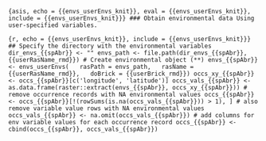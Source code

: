 ```{asis, echo = {{envs_userEnvs_knit}}, eval = {{envs_userEnvs_knit}}, include = {{envs_userEnvs_knit}}}
### Obtain environmental data
Using user-specified variables.
```

```{r, echo = {{envs_userEnvs_knit}}, include = {{envs_userEnvs_knit}}}
## Specify the directory with the environmental variables
dir_envs_{{spAbr}} <- ""
envs_path <- file.path(dir_envs_{{spAbr}}, {{userRasName_rmd}})
# Create environmental object (**)
envs_{{spAbr}} <- envs_userEnvs(
  rasPath = envs_path,
  rasName = {{userRasName_rmd}},
  doBrick = {{userBrick_rmd}})
occs_xy_{{spAbr}} <- occs_{{spAbr}}[c('longitude', 'latitude')]
occs_vals_{{spAbr}} <- as.data.frame(raster::extract(envs_{{spAbr}}, occs_xy_{{spAbr}}))
# remove occurrence records with NA environmental values
occs_{{spAbr}} <- occs_{{spAbr}}[!(rowSums(is.na(occs_vals_{{spAbr}})) > 1), ]
# also remove variable value rows with NA environmental values
occs_vals_{{spAbr}} <- na.omit(occs_vals_{{spAbr}})
# add columns for env variable values for each occurrence record
occs_{{spAbr}} <- cbind(occs_{{spAbr}}, occs_vals_{{spAbr}})
```
